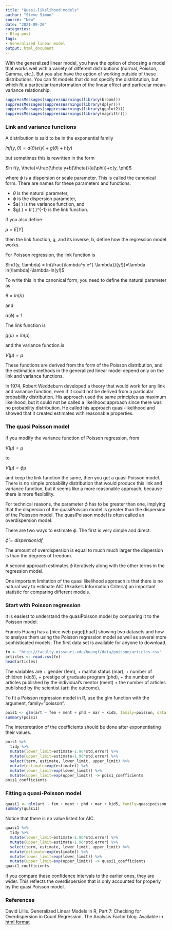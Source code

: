 ```yaml
---
title: "Quasi-likelihood models"
author: "Steve Simon"
source: "New"
date: "2021-09-20"
categories:
- Blog post
tags:
- Generalized linear model
output: html_document
---
```


With the generalized linear model, you have the option of choosing a model that works well with a variety of different distributions (normal, Poisson, Gamma, etc.). But you also have the option of working outside of these distributions. You can fit models that do not specify the distribtution, but which fit a particular transformation of the linear effect and particular mean-variance relationship.


```r
suppressMessages(suppressWarnings(library(broom)))
suppressMessages(suppressWarnings(library(dplyr)))
suppressMessages(suppressWarnings(library(ggplot2)))
suppressMessages(suppressWarnings(library(magrittr)))
```

### Link and variance functions

A distribution is said to be in the exponential family

$ln f(y, \theta)=d(\theta)e(y)+g(\theta)+h(y)$

but sometimes this is rewritten in the form

$ln f(y, \theta)=\frac{\theta y+b(\theta)}{a(\phi)}+c(y, \phi)$

where $\phi$ is a dispersion or scale parameter. This is called the canonical form. There are names for these parameters and functions.

+ $\theta$ is the natural parameter,
+ $\phi$ is the dispersion parameter,
+ $a(\ ) is the variance function, and
+ $g(\ ) = b'(\ )^{-1} is the link function.

If you also define 

$\mu=E[Y]$

then the link function, g, and its inverse, b, define how the regression model works.

For Poisson regression, the link function is

$ln(f(y, \lambda) = ln(\frac{\lambda^y e^{-\lambda}}{y!})=\lambda ln(\lambda)-\lambda-ln(y!)$

To write this in the canonical form, you need to define the natural parameter as

$\theta=ln(\lambda)$

and

$a(\phi)=1$

The link function is

$g(\mu)=ln(\mu)$

and the variance function is

$V(\mu)=\mu$

These functions are derived from the form of the Poisson distribution, and the estimation methods in the generalized linear model depend only on the link and variance functions.

In 1974, Robert Weddeburn developed a theory that would work for any link and variance function, even if it could not be derived from a particular probability distribution. His approach used the same principles as maximum likelihood, but it could not be called a likelihood approach since there was no probability distribution. He called his approach quasi-likelihood and showed that it created estimates with reasonable properties.

### The quasi Poisson model

If you modify the variance function of Poisson regression, from 

$V(\mu)=\mu$

to

$V(\mu)=\phi \mu$

and keep the link function the same, then you get a quasi Poisson model. There is no simple probability distribution that would produce this link and variance function, but it seems like a more reasonable approach, because there is more flexibility.

For technical reasons, the parameter $\phi$ has to be greater than one, implying that the dispersion of the quasiPoisson model is greater than the dispersion of the Poissson model. The quasiPoisson model is often called an overdispersion model.

There are two ways to estimate $\phi$. The first is very simple and direct.

$\hat{\phi}= dispersion / df$

The amount of overdispersion is equal to much much larger the dispersion is than the degrees of freedom.

A second approach estimates $\phi$ iteratively along with the other terms in the regression model.

One important limitation of the quasi likelihood approach is that there is no natural way to estimate AIC (Akaike's Information Criteria) an important statistic for comparing different models.

<!---More--->

### Start with Poisson regression

It is easiest to understand the quasiPoisson model by comparing it to the Poisson model.

Francis Huang has a [nice web page][hua1] showing two datasets and how to analyze them using the Poisson regression model as well as several more sophisticated models. The first data set is available for anyone to download.

```r
fn <- "http://faculty.missouri.edu/huangf/data/poisson/articles.csv"
articles <- read.csv(fn)
head(articles)
```

The variables are
+ gender (fem),
+ marital status (mar),
+ number of children (kid5),
+ prestige of graduate program (phd), 
+ the number of articles published by the individual's mentor (ment)
+ the number of articles published by the scientist (art: the outcome).

To fit a Poisson regression model in R, use the glm function with the argument, family="poisson".

```r
pois1 <- glm(art ~ fem + ment + phd + mar + kid5, family=poisson, data = articles)
summary(pois1)
```

The interpretation of the coefficients should be done after exponentiating their values.

```r
pois1 %>%
  tidy %>%
  mutate(lower_limit=estimate-1.96*std.error) %>%
  mutate(upper_limit=estimate+1.96*std.error) %>%
  select(term, estimate, lower_limit, upper_limit) %>%
  mutate(estimate=exp(estimate)) %>%
  mutate(lower_limit=exp(lower_limit)) %>%
  mutate(upper_limit=exp(upper_limit)) -> pois1_coefficients
pois1_coefficients
```

### Fitting a quasi-Poisson model

```r
quasi1 <- glm(art ~ fem + ment + phd + mar + kid5, family=quasipoisson, data = articles)
summary(quasi1)
```

Notice that there is no value listed for AIC.

```r
quasi1 %>%
  tidy %>%
  mutate(lower_limit=estimate-1.96*std.error) %>%
  mutate(upper_limit=estimate+1.96*std.error) %>%
  select(term, estimate, lower_limit, upper_limit) %>%
  mutate(estimate=exp(estimate)) %>%
  mutate(lower_limit=exp(lower_limit)) %>%
  mutate(upper_limit=exp(upper_limit)) -> quasi1_coefficients
quasi1_coefficients
```

If you compare these confidence intervals to the earlier ones, they are wider. This reflects the overdispersion that is only accounted for properly by the quasi Poisson model.

### References

David Lillis. Generalized Linear Models in R, Part 7: Checking for Overdispersion in Count Regression. The Analysis Factor blog. Available in [html format][taf1]

[taf1]: https://www.theanalysisfactor.com/glm-r-overdispersion-count-regression/